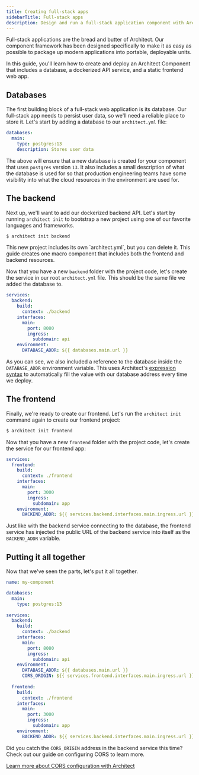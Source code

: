 ```yaml
---
title: Creating full-stack apps
sidebarTitle: Full-stack apps
description: Design and run a full-stack application component with Architect
---
```


Full-stack applications are the bread and butter of Architect. Our component framework has been
designed specifically to make it as easy as possible to package up modern applications into 
portable, deployable units.

In this guide, you'll learn how to create and deploy an Architect Component that includes a
database, a dockerized API service, and a static frontend web app. 

## Databases

The first building block of a full-stack web application is its database. Our full-stack app needs
to persist user data, so we'll need a reliable place to store it. Let's start by adding a database
to our `architect.yml` file:

```yaml architect.yml
databases:
  main:
    type: postgres:13
    description: Stores user data
```

The above will ensure that a new database is created for your component that uses `postgres` version `13`.
It also includes a small description of what the database is used for so that production engineering teams
have some visibility into what the cloud resources in the environment are used for.

## The backend

Next up, we'll want to add our dockerized backend API. Let's start by running `architect init` to bootstrap
a new project using one of our favorite languages and frameworks.

```sh
$ architect init backend
```

<Note>
  This new project includes its own `architect.yml`, but you can delete it. This guide creates one macro
  component that includes both the frontend and backend resources.
</Note>

Now that you have a new `backend` folder with the project code, let's create the service in our root
`architect.yml` file. This should be the same file we added the database to.

```yaml architect.yml
services:
  backend:
    build:
      context: ./backend
    interfaces:
      main:
        port: 8080
        ingress:
          subdomain: api
    environment:
      DATABASE_ADDR: ${{ databases.main.url }}
```

As you can see, we also included a reference to the database inside the `DATABASE_ADDR` environment
variable. This uses Architect's [expression syntax](/components/architect-yml) to automatically fill
the value with our database address every time we deploy.

## The frontend

Finally, we're ready to create our frontend. Let's run the `architect init` command again to create
our frontend project:

```sh
$ architect init frontend
```

Now that you have a new `frontend` folder with the project code, let's create the service for our
frontend app:

```yaml architect.yml
services:
  frontend:
    build:
      context: ./frontend
    interfaces:
      main:
        port: 3000
        ingress:
          subdomain: app
    environment:
      BACKEND_ADDR: ${{ services.backend.interfaces.main.ingress.url }}
```

Just like with the backend service connecting to the database, the frontend service has injected the
public URL of the backend service into itself as the `BACKEND_ADDR` variable.

## Putting it all together

Now that we've seen the parts, let's put it all together.

```yaml
name: my-component

databases:
  main:
    type: postgres:13
  
services:
  backend:
    build:
      context: ./backend
    interfaces:
      main:
        port: 8080
        ingress:
          subdomain: api
    environment:
      DATABASE_ADDR: ${{ databases.main.url }}
      CORS_ORIGIN: ${{ services.frontend.interfaces.main.ingress.url }}
  
  frontend:
    build:
      context: ./frontend
    interfaces:
      main:
        port: 3000
        ingress:
          subdomain: app
    environment:
      BACKEND_ADDR: ${{ services.backend.interfaces.main.ingress.url }}
```

Did you catch the `CORS_ORIGIN` address in the backend service this time? Check out
our guide on configuring CORS to learn more.

[Learn more about CORS configuration with Architect](/guides/cors)